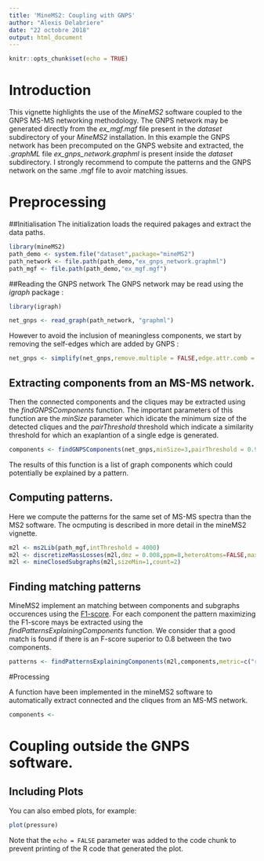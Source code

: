 ```yaml
---
title: 'MineMS2: Coupling with GNPS'
author: "Alexis Delabriere"
date: "22 octobre 2018"
output: html_document
---
```


```r
knitr::opts_chunk$set(echo = TRUE)
```



# Introduction

This vignette highlights the use of the _MineMS2_ software coupled to the GNPS MS-MS networking methodology. The GNPS network may be generated directly from the *ex_mgf.mgf* file present in the *dataset* subdirectory of your _MineMS2_ installation. In this example the GNPS network has been precomputed on the GNPS website and extracted, the *.graphML* file  *ex_gnps_network.graphml* is present inside the *dataset* subdirectory. I strongly recommend to compute the patterns and the GNPS network on the same .mgf file to avoir matching issues.


# Preprocessing

##Initialisation
The initialization loads the required pakages and extract the data paths.
```r
library(mineMS2)
path_demo <- system.file("dataset",package="mineMS2")
path_network <- file.path(path_demo,"ex_gnps_network.graphml")
path_mgf <- file.path(path_demo,"ex_mgf.mgf")
```

##Reading the GNPS network
The GNPS network may be read using the *igraph* package :
```r
library(igraph)

net_gnps <- read_graph(path_network, "graphml")
```

However to avoid the inclusion of meaningless components, we start by removing the self-edges which are added by GNPS :

```r
net_gnps <- simplify(net_gnps,remove.multiple = FALSE,edge.attr.comb = "ignore")
```

## Extracting components from an MS-MS network.

Then the connected components and the cliques may be extracted using the *findGNPSComponents* function. The important parameters of this function are the _minSize_ parameter which idicate the minimum size of the detected cliques and the _pairThreshold_ threshold which indicate a similarity threshold for which an exaplantion of a single edge is generated.
```r
components <- findGNPSComponents(net_gnps,minSize=3,pairThreshold = 0.9)
```
The results of this function is a list of graph components which could potentially be explained by a pattern.

## Computing patterns.
Here we compute the patterns for the same set of MS-MS spectra than the MS2 software. The ocmputing is described in more detail in the mineMS2 vignette.
```r
m2l <- ms2Lib(path_mgf,intThreshold = 4000)
m2l <- discretizeMassLosses(m2l,dmz = 0.008,ppm=8,heteroAtoms=FALSE,maxFrags=15)
m2l <- mineClosedSubgraphs(m2l,sizeMin=1,count=2)
```
## Finding matching patterns

MineMS2 implement an matching between components and subgraphs occurences using the [F1-score](https://en.wikipedia.org/wiki/F1_score). For each component the pattern maximizing the F1-score mays be extracted using the _findPatternsExplainingComponents_ function. We consider that a good match is found if there is an F-score superior to 0.8 between the two components.
```r
patterns <- findPatternsExplainingComponents(m2l,components,metric=c("recall"),threshold=0.8)
```



#Processing


A function have been implemented in the mineMS2 software to automatically extract connected and the cliques from an MS-MS network.
```r
components <- 
```







# Coupling outside the GNPS software.


## Including Plots

You can also embed plots, for example:

```r
plot(pressure)
```

Note that the `echo = FALSE` parameter was added to the code chunk to prevent printing of the R code that generated the plot.
